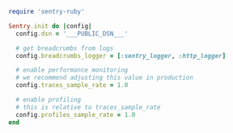 <SignInNote />

```ruby {"onboardingOptions": {"performance": "8-11", "profiling": "12-15"}}
require 'sentry-ruby'

Sentry.init do |config|
  config.dsn = '___PUBLIC_DSN___'

  # get breadcrumbs from logs
  config.breadcrumbs_logger = [:sentry_logger, :http_logger]

  # enable performance monitoring
  # we recommend adjusting this value in production
  config.traces_sample_rate = 1.0

  # enable profiling
  # this is relative to traces_sample_rate
  config.profiles_sample_rate = 1.0
end
```
